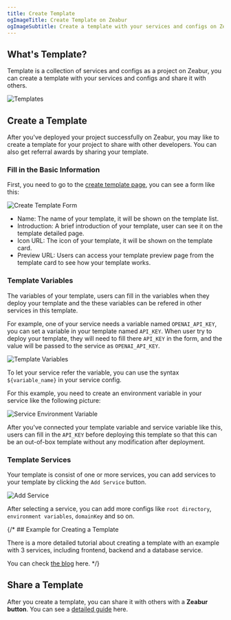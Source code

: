 ```yaml
---
title: Create Template
ogImageTitle: Create Template on Zeabur
ogImageSubtitle: Create a template with your services and configs on Zeabur.
---
```


## What's Template?

Template is a collection of services and configs as a project on Zeabur, you can create a template with your services and configs and share it with others.

![Templates](/deploy/template/templates.png)

## Create a Template

After you've deployed your project successfully on Zeabur, you may like to create a template for your project to share with other developers.
You can also get referral awards by sharing your template.

### Fill in the Basic Information

First, you need to go to the [create template page](https://dash.zeabur.com/create-template), you can see a form like this:

![Create Template Form](/deploy/template/create-form.png)

- Name: The name of your template, it will be shown on the template list.
- Introduction: A brief introduction of your template, user can see it on the template detailed page.
- Icon URL: The icon of your template, it will be shown on the template card.
- Preview URL: Users can access your template preview page from the template card to see how your template works.

### Template Variables

The variables of your template, users can fill in the variables when they deploy your template and the these variables can be refered in other services in this template.

For example, one of your service needs a variable named `OPENAI_API_KEY`, you can set a variable in your template named `API_KEY`.
When user try to deploy your template, they will need to fill there `API_KEY` in the form, and the value will be passed to the service as `OPENAI_API_KEY`.

![Template Variables](/deploy/template/variables.png)

To let your service refer the variable, you can use the syntax `${variable_name}` in your service config.

For this example, you need to create an environment variable in your service like the following picture:

![Service Environment Variable](/deploy/template/service-variable.png)

After you've connected your template variable and service variable like this, users can fill in the `API_KEY` before deploying this template so that this can be an out-of-box template without any modification after deployment.

### Template Services

Your template is consist of one or more services, you can add services to your template by clicking the `Add Service` button.

![Add Service](/deploy/template/add-service.png)

After selecting a service, you can add more configs like `root directory`, `environment variables`, `domainKey` and so on.

{/* ## Example for Creating a Template

There is a more detailed tutorial about creating a template with an example with 3 services, including frontend, backend and a database service.

You can check [the blog](https://zeabur.com/blogs/) here. */}

## Share a Template

After you create a template, you can share it with others with a **Zeabur button**.
You can see a [detailed guide](./deploy-button) here.